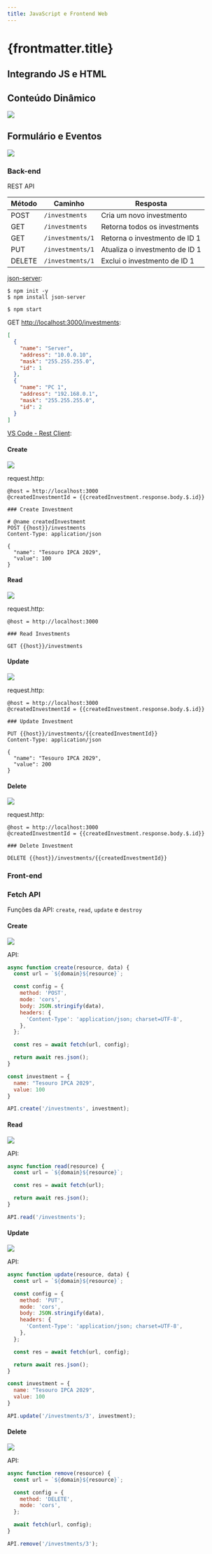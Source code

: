 ```yaml
---
title: JavaScript e Frontend Web
---
```



# {frontmatter.title}

## Integrando JS e HTML

<CodePreview src="/codes/w3c/hello-js/index.html" />

<CodePreview src="/codes/w3c/hello-js/js/index.js" />

## Conteúdo Dinâmico

![](/lp2/imgs/w3c/invest-app-read/preview.png)

<CodeTree src="/codes/w3c/invest-app-read" githubUrl={true} />

<CodePreview src="/codes/w3c/invest-app-read/index.html" />

<CodePreview src="/codes/w3c/invest-app-read/data/investments.json" />

<CodePreview src="/codes/w3c/invest-app-read/js/main.js" />

## Formulário e Eventos

![](/lp2/imgs/w3c/invest-app/preview.png)

### Back-end

REST API

| Método | Caminho          | Resposta                       |
| ------ | ---------------- | ------------------------------ |
| POST   | `/investments`   | Cria um novo investmento       |
| GET    | `/investments`   | Retorna todos os investments   |
| GET    | `/investments/1` | Retorna o investmento de ID 1  |
| PUT    | `/investments/1` | Atualiza o investmento de ID 1 |
| DELETE | `/investments/1` | Exclui o investmento de ID 1   |

<CodePreview src="/codes/w3c/invest-app/back/db.json" />

[json-server](https://github.com/typicode/json-server):

```http
$ npm init -y
$ npm install json-server
```

<CodePreview src="/codes/w3c/invest-app/back/package.json" />

```http
$ npm start
```

GET [http://localhost:3000/investments](http://localhost:3000/investments):

```json
[
  {
    "name": "Server",
    "address": "10.0.0.10",
    "mask": "255.255.255.0",
    "id": 1
  },
  {
    "name": "PC 1",
    "address": "192.168.0.1",
    "mask": "255.255.255.0",
    "id": 2
  }
]
```

[VS Code - Rest Client](https://marketplace.visualstudio.com/items?itemName=humao.rest-client):

<CodePreview src="/codes/w3c/invest-app/back/requests.http" />

#### Create

![](/lp2/imgs/expressjs/api/create-investment.png)

request.http:

```http
@host = http://localhost:3000
@createdInvestmentId = {{createdInvestment.response.body.$.id}}

### Create Investment

# @name createdInvestment
POST {{host}}/investments
Content-Type: application/json

{
  "name": "Tesouro IPCA 2029",
  "value": 100
}
```

#### Read

![](/lp2/imgs/expressjs/api/read-investments-simple.png)

request.http:

```http
@host = http://localhost:3000

### Read Investments

GET {{host}}/investments
```


#### Update

![](/lp2/imgs/expressjs/api/update-investment-simple.png)

request.http:

```http
@host = http://localhost:3000
@createdInvestmentId = {{createdInvestment.response.body.$.id}}

### Update Investment

PUT {{host}}/investments/{{createdInvestmentId}}
Content-Type: application/json

{
  "name": "Tesouro IPCA 2029",
  "value": 200
}
```

#### Delete
![](/lp2/imgs/expressjs/api/delete-investment-simple.png)

request.http:

```http
@host = http://localhost:3000
@createdInvestmentId = {{createdInvestment.response.body.$.id}}

### Delete Investment

DELETE {{host}}/investments/{{createdInvestmentId}}
```

### Front-end

<CodeTree src="/codes/w3c/invest-app/front" githubUrl={true} />

<CodePreview src="/codes/w3c/invest-app/front/index.html" />

<CodePreview src="/codes/w3c/invest-app/front/css/style.css" />

<CodePreview src="/codes/w3c/invest-app/front/js/main.js" highlightLines="10,46,59,67,74,103,113,131,141" />

<CodePreview src="/codes/w3c/invest-app/front/js/lib/format.js" />

### Fetch API

Funções da API: `create`, `read`, `update` e `destroy`

<CodePreview src="/codes/w3c/invest-app/front/js/services/api.js" highlightLines="3,20,28,45,56" />

#### Create

![](/lp2/imgs/expressjs/api/create-investment.png)

API:

```js title="/codes/w3c/invest-app/front/js/services/api.js" showLineNumbers="true"
async function create(resource, data) {
  const url = `${domain}${resource}`;

  const config = {
    method: 'POST',
    mode: 'cors',
    body: JSON.stringify(data),
    headers: {
      'Content-Type': 'application/json; charset=UTF-8',
    },
  };

  const res = await fetch(url, config);

  return await res.json();
}
```

```js showLineNumbers="true"
const investment = {
  name: "Tesouro IPCA 2029",
  value: 100
}

API.create('/investments', investment);
```

#### Read

![](/lp2/imgs/expressjs/api/read-investments-simple.png)

API:

```js title="/codes/w3c/invest-app/front/js/services/api.js" showLineNumbers="true"
async function read(resource) {
  const url = `${domain}${resource}`;

  const res = await fetch(url);

  return await res.json();
}
```

```js showLineNumbers="true"
API.read('/investments');
```

#### Update

![](/lp2/imgs/expressjs/api/update-investment-simple.png)

API:

```js title="/codes/w3c/invest-app/front/js/services/api.js" showLineNumbers="true"
async function update(resource, data) {
  const url = `${domain}${resource}`;

  const config = {
    method: 'PUT',
    mode: 'cors',
    body: JSON.stringify(data),
    headers: {
      'Content-Type': 'application/json; charset=UTF-8',
    },
  };

  const res = await fetch(url, config);

  return await res.json();
}
```

```js showLineNumbers="true"
const investment = {
  name: "Tesouro IPCA 2029",
  value: 100
}

API.update('/investments/3', investment);
```

#### Delete

![](/lp2/imgs/expressjs/api/delete-investment-simple.png)

API:

```js title="/codes/w3c/invest-app/front/js/services/api.js" showLineNumbers="true"
async function remove(resource) {
  const url = `${domain}${resource}`;

  const config = {
    method: 'DELETE',
    mode: 'cors',
  };

  await fetch(url, config);
}
```

```js showLineNumbers="true"
API.remove('/investments/3');
```
